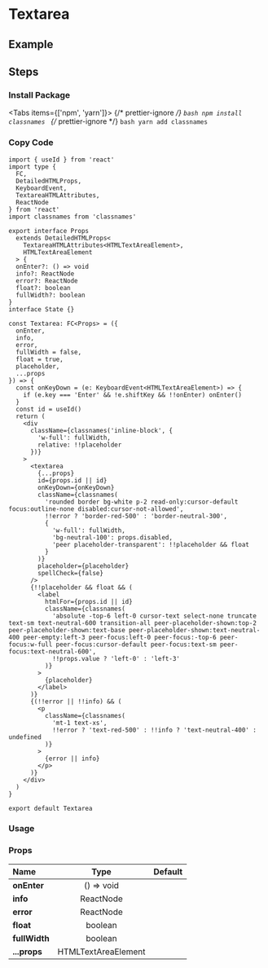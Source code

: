
<BackTop />

# Textarea

## Example

## Steps

<div className="steps">

### Install Package

<Tabs items={['npm', 'yarn']}>
  {/* prettier-ignore */}
  <Tab>
    ```bash
    npm install classnames
    ```
    </Tab>
  {/* prettier-ignore */}
  <Tab>
    ```bash
    yarn add classnames
    ```
</Tab>
</Tabs>

### Copy Code

```tsx filename="components/Textarea/index.tsx"
import { useId } from 'react'
import type {
  FC,
  DetailedHTMLProps,
  KeyboardEvent,
  TextareaHTMLAttributes,
  ReactNode
} from 'react'
import classnames from 'classnames'

export interface Props
  extends DetailedHTMLProps<
    TextareaHTMLAttributes<HTMLTextAreaElement>,
    HTMLTextAreaElement
  > {
  onEnter?: () => void
  info?: ReactNode
  error?: ReactNode
  float?: boolean
  fullWidth?: boolean
}
interface State {}

const Textarea: FC<Props> = ({
  onEnter,
  info,
  error,
  fullWidth = false,
  float = true,
  placeholder,
  ...props
}) => {
  const onKeyDown = (e: KeyboardEvent<HTMLTextAreaElement>) => {
    if (e.key === 'Enter' && !e.shiftKey && !!onEnter) onEnter()
  }
  const id = useId()
  return (
    <div
      className={classnames('inline-block', {
        'w-full': fullWidth,
        relative: !!placeholder
      })}
    >
      <textarea
        {...props}
        id={props.id || id}
        onKeyDown={onKeyDown}
        className={classnames(
          'rounded border bg-white p-2 read-only:cursor-default focus:outline-none disabled:cursor-not-allowed',
          !!error ? 'border-red-500' : 'border-neutral-300',
          {
            'w-full': fullWidth,
            'bg-neutral-100': props.disabled,
            'peer placeholder-transparent': !!placeholder && float
          }
        )}
        placeholder={placeholder}
        spellCheck={false}
      />
      {!!placeholder && float && (
        <label
          htmlFor={props.id || id}
          className={classnames(
            'absolute -top-6 left-0 cursor-text select-none truncate text-sm text-neutral-600 transition-all peer-placeholder-shown:top-2 peer-placeholder-shown:text-base peer-placeholder-shown:text-neutral-400 peer-empty:left-3 peer-focus:left-0 peer-focus:-top-6 peer-focus:w-full peer-focus:cursor-default peer-focus:text-sm peer-focus:text-neutral-600',
            !!props.value ? 'left-0' : 'left-3'
          )}
        >
          {placeholder}
        </label>
      )}
      {(!!error || !!info) && (
        <p
          className={classnames(
            'mt-1 text-xs',
            !!error ? 'text-red-500' : !!info ? 'text-neutral-400' : undefined
          )}
        >
          {error || info}
        </p>
      )}
    </div>
  )
}

export default Textarea
```

### Usage

</div>

### Props

| Name          |        Type         | Default |
| :------------ | :-----------------: | :-----: |
| **onEnter**   |     () => void      |         |
| **info**      |      ReactNode      |         |
| **error**     |      ReactNode      |         |
| **float**     |       boolean       |         |
| **fullWidth** |       boolean       |         |
| **...props**  | HTMLTextAreaElement |         |

<Comment />
